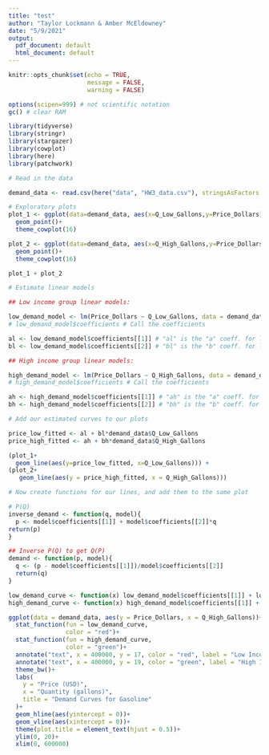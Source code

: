 ```yaml
---
title: "test"
author: "Taylor Lockmann & Amber McEldowney"
date: "5/9/2021"
output:
  pdf_document: default
  html_document: default
---
```


```r
knitr::opts_chunk$set(echo = TRUE,
                      message = FALSE,
                      warning = FALSE)

options(scipen=999) # not scientific notation
gc() # clear RAM

library(tidyverse)
library(stringr)
library(stargazer)
library(cowplot)
library(here)
library(patchwork)
```

```r
# Read in the data

demand_data <- read.csv(here("data", "HW3_data.csv"), stringsAsFactors = F)

# Exploratory plots
plot_1 <- ggplot(data=demand_data, aes(x=Q_Low_Gallons,y=Price_Dollars))+
  geom_point()+
  theme_cowplot(16)

plot_2 <- ggplot(data=demand_data, aes(x=Q_High_Gallons,y=Price_Dollars))+
  geom_point()+
  theme_cowplot(16)

plot_1 + plot_2
```

```r
# Estimate linear models

## Low income group linear models:

low_demand_model <- lm(Price_Dollars ~ Q_Low_Gallons, data = demand_data)
# low_demand_model$coefficients # Call the coefficients

al <- low_demand_model$coefficients[[1]] # "al" is the "a" coeff. for low demand
bl <- low_demand_model$coefficients[[2]] # "bl" is the "b" coeff. for low demand

## High income group linear models:

high_demand_model <- lm(Price_Dollars ~ Q_High_Gallons, data = demand_data)
# high_demand_model$coefficients # Call the coefficients

ah <- high_demand_model$coefficients[[1]] # "ah" is the "a" coeff. for high demand
bh <- high_demand_model$coefficients[[2]] # "bh" is the "b" coeff. for high demand
```

```r
# Add our estimated curves to our plots

price_low_fitted <- al + bl*demand_data$Q_Low_Gallons
price_high_fitted <- ah + bh*demand_data$Q_High_Gallons

(plot_1+
  geom_line(aes(y=price_low_fitted, x=Q_Low_Gallons))) +
(plot_2+
   geom_line(aes(y = price_high_fitted, x = Q_High_Gallons)))
```

```r
# Now create functions for our lines, and add them to the same plot

# P(Q)
inverse_demand <- function(q, model){
  p <- model$coefficients[[1]] + model$coefficients[[2]]*q
return(p)
}

## Inverse P(Q) to get Q(P)
demand <- function(p, model){
  q <- (p - model$coefficients[[1]])/model$coefficients[[2]]
  return(q)
}

low_demand_curve <- function(x) low_demand_model$coefficients[[1]] + low_demand_model$coefficients[[2]]*x
high_demand_curve <- function(x) high_demand_model$coefficients[[1]] + high_demand_model$coefficients[[2]]*x

ggplot(data = demand_data, aes(y = Price_Dollars, x = Q_High_Gallons))+
  stat_function(fun = low_demand_curve,
                color = "red")+
  stat_function(fun = high_demand_curve,
                color = "green")+
  annotate("text", x = 400000, y = 17, color = "red", label = "Low Income Group")+
  annotate("text", x = 400000, y = 19, color = "green", label = "High Income Group")+
  theme_bw()+
  labs(
    y = "Price (USD)",
    x = "Quantity (gallons)",
    title = "Demand Curves for Gasoline"
  )+
  geom_hline(aes(yintercept = 0))+
  geom_vline(aes(xintercept = 0))+
  theme(plot.title = element_text(hjust = 0.5))+
  ylim(0, 20)+
  xlim(0, 600000)
```

